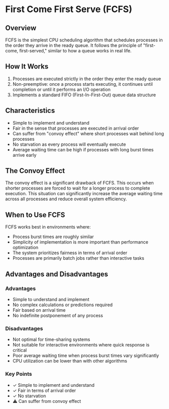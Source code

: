 # First Come First Serve (FCFS)

<SimulatorButton algorithm="fcfs" />

## Overview

FCFS is the simplest CPU scheduling algorithm that schedules processes in the order they arrive in the ready queue. It follows the principle of "first-come, first-served," similar to how a queue works in real life.

## How It Works

1. Processes are executed strictly in the order they enter the ready queue
2. Non-preemptive: once a process starts executing, it continues until completion or until it performs an I/O operation
3. Implements a standard FIFO (First-In-First-Out) queue data structure

## Characteristics

- Simple to implement and understand
- Fair in the sense that processes are executed in arrival order
- Can suffer from "convoy effect" where short processes wait behind long processes
- No starvation as every process will eventually execute
- Average waiting time can be high if processes with long burst times arrive early

## The Convoy Effect

The convoy effect is a significant drawback of FCFS. This occurs when shorter processes are forced to wait for a longer process to complete execution. This situation can significantly increase the average waiting time across all processes and reduce overall system efficiency.

## When to Use FCFS

FCFS works best in environments where:
- Process burst times are roughly similar
- Simplicity of implementation is more important than performance optimization
- The system prioritizes fairness in terms of arrival order
- Processes are primarily batch jobs rather than interactive tasks

## Advantages and Disadvantages

### Advantages
- Simple to understand and implement
- No complex calculations or predictions required
- Fair based on arrival time
- No indefinite postponement of any process

### Disadvantages
- Not optimal for time-sharing systems
- Not suitable for interactive environments where quick response is critical
- Poor average waiting time when process burst times vary significantly
- CPU utilization can be lower than with other algorithms

<div className="bg-gray-800 rounded-lg p-6 my-6">
  <h3 className="text-xl font-semibold mb-4">Key Points</h3>
  <ul className="space-y-2">
    <li>✓ Simple to implement and understand</li>
    <li>✓ Fair in terms of arrival order</li>
    <li>✓ No starvation</li>
    <li>⚠ Can suffer from convoy effect</li>
  </ul>
</div>

